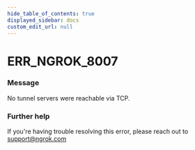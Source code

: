 ```yaml
---
hide_table_of_contents: true
displayed_sidebar: docs
custom_edit_url: null
---
```



# ERR_NGROK_8007

### Message
No tunnel servers were reachable via TCP.

### Further help
If you're having trouble resolving this error, please reach out to [support@ngrok.com](mailto:support@ngrok.com?subject=Help%20with%20ERR_NGROK_8007)


<ErrorDetails error='err_ngrok_8007' />
